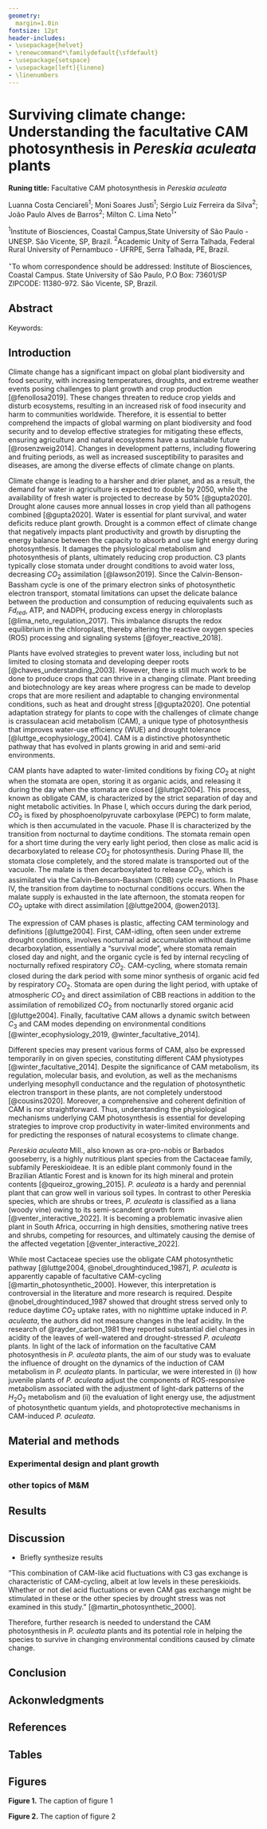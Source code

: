 ```yaml
---
geometry: 
  margin=1.0in
fontsize: 12pt 
header-includes:
- \usepackage{helvet}
- \renewcommand*\familydefault{\sfdefault}
- \usepackage{setspace}
- \usepackage[left]{lineno}
- \linenumbers
---
```


# Surviving climate change: Understanding the facultative CAM photosynthesis in *Pereskia aculeata* plants

**Runing title:** Facultative CAM photosynthesis in *Pereskia aculeata*

Luanna Costa Cenciareli${^1}$; Moni Soares Justi${^1}$; Sérgio Luiz Ferreira da Silva${^2}$; João Paulo Alves de Barros${^2}$; Milton C. Lima Neto${^1}{^\star}$

${^1}$Institute of Biosciences, Coastal Campus,State University of São Paulo - UNESP. São Vicente, SP, Brazil. ${^2}$Academic Unity of Serra Talhada, Federal Rural University of Pernambuco - UFRPE, Serra Talhada, PE, Brazil.

${^\star}$To whom correspondence should be addressed: \href{mailto:milton.lima-neto@unesp.br}{milton.lima-neto@unesp.br} Institute of Biosciences, Coastal Campus. State University of São Paulo, P.O Box: 73601/SP ZIPCODE: 11380-972. São Vicente, SP, Brazil.

\vspace{2mm}

## Abstract

Keywords:

\newpage

## Introduction

Climate change has a significant impact on global plant biodiversity and food security, with increasing temperatures, droughts, and extreme weather events posing challenges to plant growth and crop production [@fenollosa2019]. These changes threaten to reduce crop yields and disturb ecosystems, resulting in an increased risk of food insecurity and harm to communities worldwide. Therefore, it is essential to better comprehend the impacts of global warming on plant biodiversity and food security and to develop effective strategies for mitigating these effects, ensuring agriculture and natural ecosystems have a sustainable future [@rosenzweig2014]. Changes in development patterns, including flowering and fruiting periods, as well as increased susceptibility to parasites and diseases, are among the diverse effects of climate change on plants.

Climate change is leading to a harsher and drier planet, and as a result, the demand for water in agriculture is expected to double by 2050, while the availability of fresh water is projected to decrease by 50% [@gupta2020]. Drought alone causes more annual losses in crop yield than all pathogens combined [@gupta2020]. Water is essential for plant survival, and water deficits reduce plant growth. Drought is a common effect of climate change that negatively impacts plant productivity and growth by disrupting the energy balance between the capacity to absorb and use light energy during photosynthesis. It damages the physiological metabolism and photosynthesis of plants, ultimately reducing crop production. C3 plants typically close stomata under drought conditions to avoid water loss, decreasing $CO_2$ assimilation [@lawson2019]. Since the Calvin-Benson-Bassham cycle is one of the primary electron sinks of photosynthetic electron transport, stomatal limitations can upset the delicate balance between the production and consumption of reducing equivalents such as $Fd_{red}$, ATP, and NADPH, producing excess energy in chloroplasts [@lima_neto_regulation_2017]. This imbalance disrupts the redox equilibrium in the chloroplast, thereby altering the reactive oxygen species (ROS) processing and signaling systems [@foyer_reactive_2018].

Plants have evolved strategies to prevent water loss, including but not limited to closing stomata and developing deeper roots [@chaves_understanding_2003]. However, there is still much work to be done to produce crops that can thrive in a changing climate. Plant breeding and biotechnology are key areas where progress can be made to develop crops that are more resilient and adaptable to changing environmental conditions, such as heat and drought stress [@gupta2020]. One potential adaptation strategy for plants to cope with the challenges of climate change is crassulacean acid metabolism (CAM), a unique type of photosynthesis that improves water-use efficiency (WUE) and drought tolerance [@luttge_ecophysiology_2004]. CAM is a distinctive photosynthetic pathway that has evolved in plants growing in arid and semi-arid environments.

CAM plants have adapted to water-limited conditions by fixing $CO_2$ at night when the stomata are open, storing it as organic acids, and releasing it during the day when the stomata are closed [@luttge2004]. This process, known as obligate CAM, is characterized by the strict separation of day and night metabolic activities. In Phase I, which occurs during the dark period, $CO_2$ is fixed by phosphoenolpyruvate carboxylase (PEPC) to form malate, which is then accumulated in the vacuole. Phase II is characterized by the transition from nocturnal to daytime conditions. The stomata remain open for a short time during the very early light period, then close as malic acid is decarboxylated to release $CO_2$ for photosynthesis. During Phase III, the stomata close completely, and the stored malate is transported out of the vacuole. The malate is then decarboxylated to release $CO_2$, which is assimilated via the Calvin-Benson-Bassham (CBB) cycle reactions. In Phase IV, the transition from daytime to nocturnal conditions occurs. When the malate supply is exhausted in the late afternoon, the stomata reopen for $CO_2$ uptake with direct assimilation [@luttge2004, @owen2013].

The expression of CAM phases is plastic, affecting CAM terminology and definitions [@luttge2004]. First, CAM-idling, often seen under extreme drought conditions, involves nocturnal acid accumulation without daytime decarboxylation, essentially a "survival mode", where stomata remain closed day and night, and the organic cycle is fed by internal recycling of nocturnally refixed respiratory $CO_2$. CAM-cycling, where stomata remain closed during the dark period with some minor synthesis of organic acid fed by respiratory $CO_2$. Stomata are open during the light period, with uptake of atmospheric $CO_2$ and direct assimilation of CBB reactions in addition to the assimilation of remobilized $CO_2$ from noctunarlly stored organic acid [@luttge2004]. Finally, facultative CAM allows a dynamic switch between $C_3$ and CAM modes depending on environmental conditions [@winter_ecophysiology_2019, @winter_facultative_2014].

Different species may present various forms of CAM, also be expressed temporarily in on given species, constituting different CAM physiotypes [@winter_facultative_2014]. Despite the significance of CAM metabolism, its regulation, molecular basis, and evolution, as well as the mechanisms underlying mesophyll conductance and the regulation of photosynthetic electron transport in these plants, are not completely understood [@cousins2020]. Moreover, a comprehensive and coherent definition of CAM is nor straightforward. Thus, understanding the physiological mechanisms underlying CAM photosynthesis is essential for developing strategies to improve crop productivity in water-limited environments and for predicting the responses of natural ecosystems to climate change.

*Pereskia aculeata* Mill., also known as ora-pro-nobis or Barbados gooseberry, is a highly nutritious plant species from the Cactaceae family, subfamily Pereskioideae. It is an edible plant commonly found in the Brazilian Atlantic Forest and is known for its high mineral and protein contents [@queiroz_growing_2015]. *P. aculeata* is a hardy and perennial plant that can grow well in various soil types. In contrast to other Pereskia species, which are shrubs or trees, *P. aculeata* is classified as a liana (woody vine) owing to its semi-scandent growth form [@venter_interactive_2022]. It is becoming a problematic invasive alien plant in South Africa, occurring in high densities, smothering native trees and shrubs, competing for resources, and ultimately causing the demise of the affected vegetation [@venter_interactive_2022].

While most Cactaceae species use the obligate CAM photosynthetic pathway [@luttge2004, @nobel_droughtinduced_1987], *P. aculeata* is apparently capable of facultative CAM-cycling [@martin_photosynthetic_2000]. However, this interpretation is controversial in the literature and more research is required. Despite @nobel_droughtinduced_1987 showed that drought stress served only to reduce daytime $CO_2$ uptake rates, with no nighttime uptake induced in *P. aculeata*, the authors did not measure changes in the leaf acidity. In the research of @rayder_carbon_1981 they reported substantial diel changes in acidity of the leaves of well-watered and drought-stressed *P. aculeata* plants. In light of the lack of information on the facultative CAM photosynthesis in *P. aculeata* plants, the aim of our study was to evaluate the influence of drought on the dynamics of the induction of CAM metabolism in *P. aculeata* plants. In particular, we were interested in (i) how juvenile plants of *P. aculeata* adjust the components of ROS-responsive metabolism associated with the adjustment of light-dark patterns of the $H_2O_2$ metabolism and (ii) the evaluation of light energy use, the adjustment of photosynthetic quantum yields, and photoprotective mechanisms in CAM-induced *P. aculeata*.

## Material and methods

### Experimental design and plant growth

### other topics of M&M

## Results

## Discussion

-   Briefly synthesize results

"This combination of CAM-like acid fluctuations with C3 gas exchange is characteristic of CAM-cycling, albeit at low levels in these pereskioids. Whether or not diel acid fluctuations or even CAM gas exchange might be stimulated in these or the other species by drought stress was not examined in this study." [@martin_photosynthetic_2000].

Therefore, further research is needed to understand the CAM photosynthesis in *P. aculeata* plants and its potential role in helping the species to survive in changing environmental conditions caused by climate change.

## Conclusion

## Ackonwledgments

\clearpage

## References

::: {#refs}
:::

\newpage

## Tables

## Figures

**Figure 1.** The caption of figure 1

\newpage

**Figure 2.** The caption of figure 2
